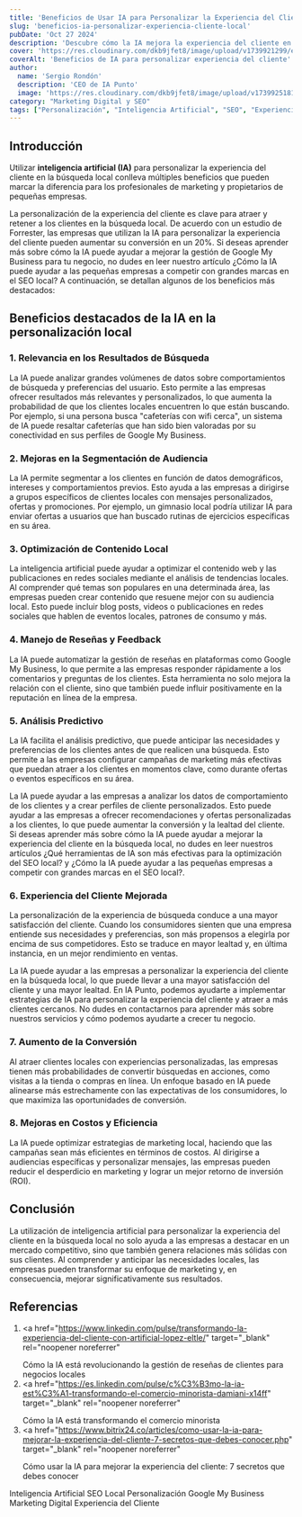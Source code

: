 ```yaml
---
title: 'Beneficios de Usar IA para Personalizar la Experiencia del Cliente en Búsqueda Local'
slug: 'beneficios-ia-personalizar-experiencia-cliente-local'
pubDate: 'Oct 27 2024'
description: 'Descubre cómo la IA mejora la experiencia del cliente en búsquedas locales: mayor conversión, lealtad y segmentación precisa.'
cover: 'https://res.cloudinary.com/dkb9jfet8/image/upload/v1739921299/evaf6_c1vo2d.jpg'
coverAlt: 'Beneficios de IA para personalizar experiencia del cliente'
author:
  name: 'Sergio Rondón'
  description: 'CEO de IA Punto'
  image: 'https://res.cloudinary.com/dkb9jfet8/image/upload/v1739925181/sergio_gdcaeh.png'
category: "Marketing Digital y SEO"
tags: ["Personalización", "Inteligencia Artificial", "SEO", "Experiencia de Cliente", "Tendencias"]
---
```


<h2 id="introduccion">Introducción</h2>

Utilizar <strong>inteligencia artificial (IA)</strong> para personalizar la experiencia del cliente en la búsqueda local conlleva múltiples beneficios que pueden marcar la diferencia para los profesionales de marketing y propietarios de pequeñas empresas.

La personalización de la experiencia del cliente es clave para atraer y retener a los clientes en la búsqueda local. De acuerdo con un estudio de Forrester, las empresas que utilizan la IA para personalizar la experiencia del cliente pueden aumentar su conversión en un 20%. Si deseas aprender más sobre cómo la IA puede ayudar a mejorar la gestión de Google My Business para tu negocio, no dudes en leer nuestro artículo ¿Cómo la IA puede ayudar a las pequeñas empresas a competir con grandes marcas en el SEO local? A continuación, se detallan algunos de los beneficios más destacados:

<h2 id="beneficios-destacados">
  Beneficios destacados de la IA en la personalización local
</h2>

<h3 id="relevancia-en-los-resultados-de-busqueda">
  1. Relevancia en los Resultados de Búsqueda
</h3>

La IA puede analizar grandes volúmenes de datos sobre comportamientos de búsqueda y preferencias del usuario. Esto permite a las empresas ofrecer resultados más relevantes y personalizados, lo que aumenta la probabilidad de que los clientes locales encuentren lo que están buscando. Por ejemplo, si una persona busca "cafeterías con wifi cerca", un sistema de IA puede resaltar cafeterías que han sido bien valoradas por su conectividad en sus perfiles de Google My Business.

<h3 id="mejoras-en-la-segmentacion-de-audiencia">
  2. Mejoras en la Segmentación de Audiencia
</h3>

La IA permite segmentar a los clientes en función de datos demográficos, intereses y comportamientos previos. Esto ayuda a las empresas a dirigirse a grupos específicos de clientes locales con mensajes personalizados, ofertas y promociones. Por ejemplo, un gimnasio local podría utilizar IA para enviar ofertas a usuarios que han buscado rutinas de ejercicios específicas en su área.

<h3 id="optimizacion-de-contenido-local">3. Optimización de Contenido Local</h3>

La inteligencia artificial puede ayudar a optimizar el contenido web y las publicaciones en redes sociales mediante el análisis de tendencias locales. Al comprender qué temas son populares en una determinada área, las empresas pueden crear contenido que resuene mejor con su audiencia local. Esto puede incluir blog posts, videos o publicaciones en redes sociales que hablen de eventos locales, patrones de consumo y más.

<h3 id="manejo-de-resenas-y-feedback">4. Manejo de Reseñas y Feedback</h3>

La IA puede automatizar la gestión de reseñas en plataformas como Google My Business, lo que permite a las empresas responder rápidamente a los comentarios y preguntas de los clientes. Esta herramienta no solo mejora la relación con el cliente, sino que también puede influir positivamente en la reputación en línea de la empresa.

<h3 id="analisis-predictivo">5. Análisis Predictivo</h3>

La IA facilita el análisis predictivo, que puede anticipar las necesidades y preferencias de los clientes antes de que realicen una búsqueda. Esto permite a las empresas configurar campañas de marketing más efectivas que puedan atraer a los clientes en momentos clave, como durante ofertas o eventos específicos en su área.

La IA puede ayudar a las empresas a analizar los datos de comportamiento de los clientes y a crear perfiles de cliente personalizados. Esto puede ayudar a las empresas a ofrecer recomendaciones y ofertas personalizadas a los clientes, lo que puede aumentar la conversión y la lealtad del cliente. Si deseas aprender más sobre cómo la IA puede ayudar a mejorar la experiencia del cliente en la búsqueda local, no dudes en leer nuestros artículos ¿Qué herramientas de IA son más efectivas para la optimización del SEO local? y ¿Cómo la IA puede ayudar a las pequeñas empresas a competir con grandes marcas en el SEO local?.

<h3 id="experiencia-del-cliente-mejorada">
  6. Experiencia del Cliente Mejorada
</h3>

La personalización de la experiencia de búsqueda conduce a una mayor satisfacción del cliente. Cuando los consumidores sienten que una empresa entiende sus necesidades y preferencias, son más propensos a elegirla por encima de sus competidores. Esto se traduce en mayor lealtad y, en última instancia, en un mejor rendimiento en ventas.

La IA puede ayudar a las empresas a personalizar la experiencia del cliente en la búsqueda local, lo que puede llevar a una mayor satisfacción del cliente y una mayor lealtad. En IA Punto, podemos ayudarte a implementar estrategias de IA para personalizar la experiencia del cliente y atraer a más clientes cercanos. No dudes en contactarnos para aprender más sobre nuestros servicios y cómo podemos ayudarte a crecer tu negocio.

<h3 id="aumento-de-la-conversion">7. Aumento de la Conversión</h3>

Al atraer clientes locales con experiencias personalizadas, las empresas tienen más probabilidades de convertir búsquedas en acciones, como visitas a la tienda o compras en línea. Un enfoque basado en IA puede alinearse más estrechamente con las expectativas de los consumidores, lo que maximiza las oportunidades de conversión.

<h3 id="mejoras-en-costos-y-eficiencia">8. Mejoras en Costos y Eficiencia</h3>

La IA puede optimizar estrategias de marketing local, haciendo que las campañas sean más eficientes en términos de costos. Al dirigirse a audiencias específicas y personalizar mensajes, las empresas pueden reducir el desperdicio en marketing y lograr un mejor retorno de inversión (ROI).

<h2 id="conclusion">Conclusión</h2>

La utilización de inteligencia artificial para personalizar la experiencia del cliente en la búsqueda local no solo ayuda a las empresas a destacar en un mercado competitivo, sino que también genera relaciones más sólidas con sus clientes. Al comprender y anticipar las necesidades locales, las empresas pueden transformar su enfoque de marketing y, en consecuencia, mejorar significativamente sus resultados.

<h2 id="referencias">Referencias</h2>

1. <a
     href="https://www.linkedin.com/pulse/transformando-la-experiencia-del-cliente-con-artificial-lopez-eltle/"
     target="_blank"
     rel="noopener noreferrer"
   >
     Cómo la IA está revolucionando la gestión de reseñas de clientes para
     negocios locales
   </a>
2. <a
     href="https://es.linkedin.com/pulse/c%C3%B3mo-la-ia-est%C3%A1-transformando-el-comercio-minorista-damiani-x14ff"
     target="_blank"
     rel="noopener noreferrer"
   >
     Cómo la IA está transformando el comercio minorista
   </a>
3. <a
     href="https://www.bitrix24.co/articles/como-usar-la-ia-para-mejorar-la-experiencia-del-cliente-7-secretos-que-debes-conocer.php"
     target="_blank"
     rel="noopener noreferrer"
   >
     Cómo usar la IA para mejorar la experiencia del cliente: 7 secretos que
     debes conocer
   </a>

<div class="flex flex-wrap gap-2 mt-8">
  <span class="inline-block px-3 py-1 bg-primary-100 text-primary-700 text-xs font-semibold rounded-full shadow-sm">
    Inteligencia Artificial
  </span>
  <span class="inline-block px-3 py-1 bg-primary-100 text-primary-700 text-xs font-semibold rounded-full shadow-sm">
    SEO Local
  </span>
  <span class="inline-block px-3 py-1 bg-primary-100 text-primary-700 text-xs font-semibold rounded-full shadow-sm">
    Personalización
  </span>
  <span class="inline-block px-3 py-1 bg-primary-100 text-primary-700 text-xs font-semibold rounded-full shadow-sm">
    Google My Business
  </span>
  <span class="inline-block px-3 py-1 bg-primary-100 text-primary-700 text-xs font-semibold rounded-full shadow-sm">
    Marketing Digital
  </span>
  <span class="inline-block px-3 py-1 bg-primary-100 text-primary-700 text-xs font-semibold rounded-full shadow-sm">
    Experiencia del Cliente
  </span>
</div>
